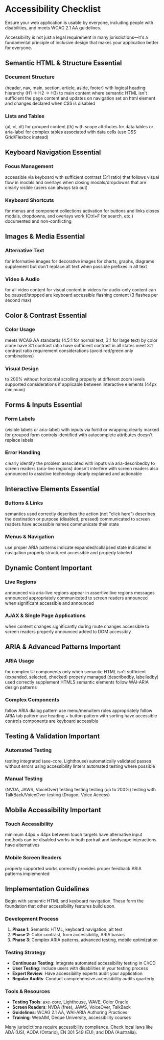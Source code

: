 
# <span className="text-4xl font-bold bg-gradient-to-r from-green-600 to-blue-600 bg-clip-text text-transparent">Accessibility Checklist</span>

<ChecklistProgressWrapper pageTitle="Accessibility" />

<LeadText>Ensure your web application is usable by everyone, including people with disabilities, and meets WCAG 2.1 AA guidelines.</LeadText>

<Alert title="Accessibility is Essential">
  Accessibility is not just a legal requirement in many jurisdictions—it's a fundamental principle of inclusive design that makes your application better for everyone.
</Alert>

## Semantic HTML & Structure <Badge variant="default">Essential</Badge>

### Document Structure
<ChecklistItem title="Proper HTML5 semantic elements">(header, nav, main, section, article, aside, footer)</ChecklistItem>
<ChecklistItem title="Single H1 per page">with logical heading hierarchy (H1 → H2 → H3)</ChecklistItem>
<ChecklistItem title="Skip navigation links">to main content</ChecklistItem>
<ChecklistItem title="Landmark roles">where semantic HTML isn't sufficient</ChecklistItem>
<ChecklistItem title="Page title describes">the page content and updates on navigation</ChecklistItem>
<ChecklistItem title="Language attribute">set on html element and changes declared</ChecklistItem>
<ChecklistItem title="Reading order is logical">when CSS is disabled</ChecklistItem>

### Lists and Tables
<ChecklistItem title="Proper list markup">(ul, ol, dl) for grouped content</ChecklistItem>
<ChecklistItem title="Table headers">(th) with scope attributes for data tables</ChecklistItem>
<ChecklistItem title="Table captions">or aria-label for complex tables</ChecklistItem>
<ChecklistItem title="Column/row headers">associated with data cells</ChecklistItem>
<ChecklistItem title="Layout tables avoided">(use CSS Grid/Flexbox instead)</ChecklistItem>

## Keyboard Navigation <Badge variant="default">Essential</Badge>

### Focus Management
<ChecklistItem title="All interactive elements">accessible via keyboard</ChecklistItem>
<ChecklistItem title="Visible focus indicators">with sufficient contrast (3:1 ratio)</ChecklistItem>
<ChecklistItem title="Logical tab order">that follows visual flow</ChecklistItem>
<ChecklistItem title="Focus trapping">in modals and overlays</ChecklistItem>
<ChecklistItem title="Focus restoration">when closing modals/dropdowns</ChecklistItem>
<ChecklistItem title="Custom focus styles">that are clearly visible</ChecklistItem>
<ChecklistItem title="No keyboard traps">(users can always tab out)</ChecklistItem>

### Keyboard Shortcuts
<ChecklistItem title="Arrow key navigation">for menus and component collections</ChecklistItem>
<ChecklistItem title="Enter/Space">activation for buttons and links</ChecklistItem>
<ChecklistItem title="Escape key">closes modals, dropdowns, and overlays</ChecklistItem>
<ChecklistItem title="Standard shortcuts">work (Ctrl+F for search, etc.)</ChecklistItem>
<ChecklistItem title="Custom shortcuts">documented and non-conflicting</ChecklistItem>

## Images & Media <Badge variant="default">Essential</Badge>

### Alternative Text
<ChecklistItem title="Meaningful alt text">for informative images</ChecklistItem>
<ChecklistItem title="Empty alt attribute">for decorative images</ChecklistItem>
<ChecklistItem title="Complex image descriptions">for charts, graphs, diagrams</ChecklistItem>
<ChecklistItem title="Image captions">supplement but don't replace alt text</ChecklistItem>
<ChecklistItem title="Alt text under 125 characters">when possible</ChecklistItem>
<ChecklistItem title="No 'image of' or 'picture of'">prefixes in alt text</ChecklistItem>

### Video & Audio
<ChecklistItem title="Captions">for all video content</ChecklistItem>
<ChecklistItem title="Audio descriptions">for visual content in videos</ChecklistItem>
<ChecklistItem title="Transcripts">for audio-only content</ChecklistItem>
<ChecklistItem title="Auto-playing media">can be paused/stopped</ChecklistItem>
<ChecklistItem title="Video controls">are keyboard accessible</ChecklistItem>
<ChecklistItem title="No seizure-inducing">flashing content (3 flashes per second max)</ChecklistItem>

## Color & Contrast <Badge variant="default">Essential</Badge>

### Color Usage
<ChecklistItem title="Color contrast">meets WCAG AA standards (4.5:1 for normal text, 3:1 for large text)</ChecklistItem>
<ChecklistItem title="Information not conveyed">by color alone</ChecklistItem>
<ChecklistItem title="Focus indicators">have 3:1 contrast ratio</ChecklistItem>
<ChecklistItem title="Interactive elements">have sufficient contrast in all states</ChecklistItem>
<ChecklistItem title="UI components">meet 3:1 contrast ratio requirement</ChecklistItem>
<ChecklistItem title="Color blindness">considerations (avoid red/green only combinations)</ChecklistItem>

### Visual Design
<ChecklistItem title="Text can be enlarged">to 200% without horizontal scrolling</ChecklistItem>
<ChecklistItem title="Content reflows">properly at different zoom levels</ChecklistItem>
<ChecklistItem title="High contrast mode">supported</ChecklistItem>
<ChecklistItem title="Dark mode">considerations if applicable</ChecklistItem>
<ChecklistItem title="Sufficient spacing">between interactive elements (44px minimum)</ChecklistItem>

## Forms & Inputs <Badge variant="default">Essential</Badge>

### Form Labels
<ChecklistItem title="All inputs have labels">(visible labels or aria-label)</ChecklistItem>
<ChecklistItem title="Labels are associated">with inputs via for/id or wrapping</ChecklistItem>
<ChecklistItem title="Required fields">clearly marked</ChecklistItem>
<ChecklistItem title="Fieldsets and legends">for grouped form controls</ChecklistItem>
<ChecklistItem title="Input purposes">identified with autocomplete attributes</ChecklistItem>
<ChecklistItem title="Placeholder text">doesn't replace labels</ChecklistItem>

### Error Handling
<ChecklistItem title="Error messages">clearly identify the problem</ChecklistItem>
<ChecklistItem title="Error messages">associated with inputs via aria-describedby</ChecklistItem>
<ChecklistItem title="Errors announced">to screen readers (aria-live regions)</ChecklistItem>
<ChecklistItem title="Inline validation">doesn't interfere with screen readers</ChecklistItem>
<ChecklistItem title="Success messages">also announced to assistive technology</ChecklistItem>
<ChecklistItem title="Form submission errors">clearly explained and actionable</ChecklistItem>

## Interactive Elements <Badge variant="default">Essential</Badge>

### Buttons & Links
<ChecklistItem title="Button vs link">semantics used correctly</ChecklistItem>
<ChecklistItem title="Button text">describes the action (not "click here")</ChecklistItem>
<ChecklistItem title="Link text">describes the destination or purpose</ChecklistItem>
<ChecklistItem title="Button states">(disabled, pressed) communicated to screen readers</ChecklistItem>
<ChecklistItem title="Icon buttons">have accessible names</ChecklistItem>
<ChecklistItem title="Toggle buttons">communicate their state</ChecklistItem>

### Menus & Navigation
<ChecklistItem title="Menu structures">use proper ARIA patterns</ChecklistItem>
<ChecklistItem title="Expandable menus">indicate expanded/collapsed state</ChecklistItem>
<ChecklistItem title="Current page">indicated in navigation</ChecklistItem>
<ChecklistItem title="Breadcrumb navigation">properly structured</ChecklistItem>
<ChecklistItem title="Search functionality">accessible and properly labeled</ChecklistItem>

## Dynamic Content <Badge variant="warning">Important</Badge>

### Live Regions
<ChecklistItem title="Status updates">announced via aria-live regions</ChecklistItem>
<ChecklistItem title="Error messages">appear in assertive live regions</ChecklistItem>
<ChecklistItem title="Form validation">messages announced appropriately</ChecklistItem>
<ChecklistItem title="Loading states">communicated to screen readers</ChecklistItem>
<ChecklistItem title="Content changes">announced when significant</ChecklistItem>
<ChecklistItem title="Progress indicators">accessible and announced</ChecklistItem>

### AJAX & Single Page Applications
<ChecklistItem title="Page title updates">when content changes significantly</ChecklistItem>
<ChecklistItem title="Focus management">during route changes</ChecklistItem>
<ChecklistItem title="Loading states">accessible to screen readers</ChecklistItem>
<ChecklistItem title="Error states">properly announced</ChecklistItem>
<ChecklistItem title="Dynamic content">added to DOM accessibly</ChecklistItem>

## ARIA & Advanced Patterns <Badge variant="warning">Important</Badge>

### ARIA Usage
<ChecklistItem title="ARIA labels">for complex UI components</ChecklistItem>
<ChecklistItem title="ARIA roles">only when semantic HTML isn't sufficient</ChecklistItem>
<ChecklistItem title="ARIA states">(expanded, selected, checked) properly managed</ChecklistItem>
<ChecklistItem title="ARIA properties">(describedby, labelledby) used correctly</ChecklistItem>
<ChecklistItem title="ARIA landmarks">supplement HTML5 semantic elements</ChecklistItem>
<ChecklistItem title="Custom components">follow WAI-ARIA design patterns</ChecklistItem>

### Complex Components
<ChecklistItem title="Modal dialogs">follow ARIA dialog pattern</ChecklistItem>
<ChecklistItem title="Dropdown menus">use menu/menuitem roles appropriately</ChecklistItem>
<ChecklistItem title="Tab panels">follow ARIA tab pattern</ChecklistItem>
<ChecklistItem title="Accordions">use heading + button pattern</ChecklistItem>
<ChecklistItem title="Data tables">with sorting have accessible controls</ChecklistItem>
<ChecklistItem title="Carousel/slider">components are keyboard accessible</ChecklistItem>

## Testing & Validation <Badge variant="warning">Important</Badge>

### Automated Testing
<ChecklistItem title="Automated accessibility">testing integrated (axe-core, Lighthouse)</ChecklistItem>
<ChecklistItem title="Color contrast">automatically validated</ChecklistItem>
<ChecklistItem title="HTML validation">passes without errors</ChecklistItem>
<ChecklistItem title="ARIA validation">using accessibility linters</ChecklistItem>
<ChecklistItem title="Keyboard navigation">automated testing where possible</ChecklistItem>

### Manual Testing
<ChecklistItem title="Screen reader testing">(NVDA, JAWS, VoiceOver)</ChecklistItem>
<ChecklistItem title="Keyboard-only navigation">testing</ChecklistItem>
<ChecklistItem title="High contrast mode">testing</ChecklistItem>
<ChecklistItem title="Browser zoom">testing (up to 200%)</ChecklistItem>
<ChecklistItem title="Mobile accessibility">testing with TalkBack/VoiceOver</ChecklistItem>
<ChecklistItem title="Voice control">testing (Dragon, Voice Access)</ChecklistItem>

## Mobile Accessibility <Badge variant="warning">Important</Badge>

### Touch Accessibility
<ChecklistItem title="Touch targets">minimum 44px × 44px</ChecklistItem>
<ChecklistItem title="Sufficient spacing">between touch targets</ChecklistItem>
<ChecklistItem title="Gestures">have alternative input methods</ChecklistItem>
<ChecklistItem title="Custom gestures">can be disabled</ChecklistItem>
<ChecklistItem title="Orientation">works in both portrait and landscape</ChecklistItem>
<ChecklistItem title="Motion-based">interactions have alternatives</ChecklistItem>

### Mobile Screen Readers
<ChecklistItem title="Mobile screen readers">properly supported</ChecklistItem>
<ChecklistItem title="Swipe navigation">works correctly</ChecklistItem>
<ChecklistItem title="Touch exploration">provides proper feedback</ChecklistItem>
<ChecklistItem title="Mobile-specific">ARIA patterns implemented</ChecklistItem>

## Implementation Guidelines

<Alert title="Start with Foundation">
  Begin with semantic HTML and keyboard navigation. These form the foundation that other accessibility features build upon.
</Alert>

### Development Process

1. **Phase 1**: Semantic HTML, keyboard navigation, alt text
2. **Phase 2**: Color contrast, form accessibility, ARIA basics
3. **Phase 3**: Complex ARIA patterns, advanced testing, mobile optimization

### Testing Strategy

- **Continuous Testing**: Integrate automated accessibility testing in CI/CD
- **User Testing**: Include users with disabilities in your testing process
- **Expert Review**: Have accessibility experts audit your application
- **Regular Audits**: Conduct comprehensive accessibility audits quarterly

### Tools & Resources

- **Testing Tools**: axe-core, Lighthouse, WAVE, Color Oracle
- **Screen Readers**: NVDA (free), JAWS, VoiceOver, TalkBack
- **Guidelines**: WCAG 2.1 AA, WAI-ARIA Authoring Practices
- **Training**: WebAIM, Deque University, accessibility courses

<Alert variant="warning" title="Legal Compliance">
  Many jurisdictions require accessibility compliance. Check local laws like ADA (US), AODA (Ontario), EN 301 549 (EU), and DDA (Australia).
</Alert>
